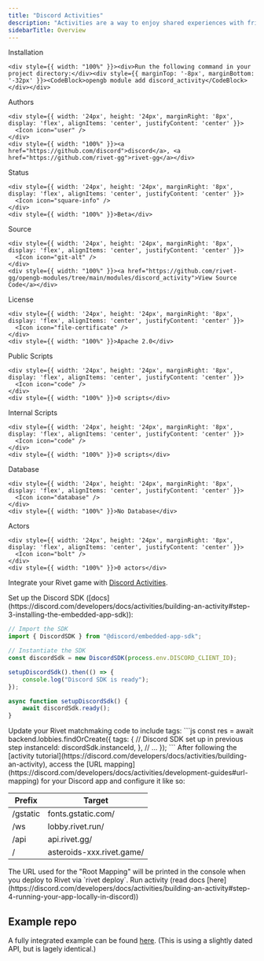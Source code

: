 ```yaml
---
title: "Discord Activities"
description: "Activities are a way to enjoy shared experiences with friends, such as games and media, on Discord itself. "
sidebarTitle: Overview
---
```



<div style={{ display: 'grid', gridTemplateColumns: '1fr 1fr', gap: '16px', backgroundColor: '#101010', border: '1px solid #222', borderRadius: '8px', padding: '16px' }}>
  

<div style={{ display: 'flex', flexDirection: 'column', alignItems: 'stretch', marginBottom: '4px', gridColumn: 'span 2' }}>
  <div style={{ margin: '0 0 8px 0', fontSize: '16px', fontWeight: 'bold', color: 'white' }}>Installation</div>
  <div style={{ display: 'flex' }}>
    
    <div style={{ width: "100%" }}><div>Run the following command in your project directory:</div><div style={{ marginTop: '-8px', marginBottom: '-32px' }}><CodeBlock>opengb module add discord_activity</CodeBlock></div></div>
  </div>
</div>



<div style={{ display: 'flex', flexDirection: 'column', alignItems: 'stretch', marginBottom: '4px' }}>
  <div style={{ margin: '0 0 8px 0', fontSize: '16px', fontWeight: 'bold' }}>Authors</div>
  <div style={{ display: 'flex' }}>
    
    <div style={{ width: '24px', height: '24px', marginRight: '8px', display: 'flex', alignItems: 'center', justifyContent: 'center' }}>
      <Icon icon="user" />
    </div>
    <div style={{ width: "100%" }}><a href="https://github.com/discord">discord</a>, <a href="https://github.com/rivet-gg">rivet-gg</a></div>
  </div>
</div>



<div style={{ display: 'flex', flexDirection: 'column', alignItems: 'stretch', marginBottom: '4px' }}>
  <div style={{ margin: '0 0 8px 0', fontSize: '16px', fontWeight: 'bold' }}>Status</div>
  <div style={{ display: 'flex' }}>
    
    <div style={{ width: '24px', height: '24px', marginRight: '8px', display: 'flex', alignItems: 'center', justifyContent: 'center' }}>
      <Icon icon="square-info" />
    </div>
    <div style={{ width: "100%" }}>Beta</div>
  </div>
</div>



<div style={{ display: 'flex', flexDirection: 'column', alignItems: 'stretch', marginBottom: '4px' }}>
  <div style={{ margin: '0 0 8px 0', fontSize: '16px', fontWeight: 'bold' }}>Source</div>
  <div style={{ display: 'flex' }}>
    
    <div style={{ width: '24px', height: '24px', marginRight: '8px', display: 'flex', alignItems: 'center', justifyContent: 'center' }}>
      <Icon icon="git-alt" />
    </div>
    <div style={{ width: "100%" }}><a href="https://github.com/rivet-gg/opengb-modules/tree/main/modules/discord_activity">View Source Code</a></div>
  </div>
</div>



<div style={{ display: 'flex', flexDirection: 'column', alignItems: 'stretch', marginBottom: '4px' }}>
  <div style={{ margin: '0 0 8px 0', fontSize: '16px', fontWeight: 'bold' }}>License</div>
  <div style={{ display: 'flex' }}>
    
    <div style={{ width: '24px', height: '24px', marginRight: '8px', display: 'flex', alignItems: 'center', justifyContent: 'center' }}>
      <Icon icon="file-certificate" />
    </div>
    <div style={{ width: "100%" }}>Apache 2.0</div>
  </div>
</div>



<div style={{ display: 'flex', flexDirection: 'column', alignItems: 'stretch', marginBottom: '4px' }}>
  <div style={{ margin: '0 0 8px 0', fontSize: '16px', fontWeight: 'bold' }}>Public Scripts</div>
  <div style={{ display: 'flex' }}>
    
    <div style={{ width: '24px', height: '24px', marginRight: '8px', display: 'flex', alignItems: 'center', justifyContent: 'center' }}>
      <Icon icon="code" />
    </div>
    <div style={{ width: "100%" }}>0 scripts</div>
  </div>
</div>



<div style={{ display: 'flex', flexDirection: 'column', alignItems: 'stretch', marginBottom: '4px' }}>
  <div style={{ margin: '0 0 8px 0', fontSize: '16px', fontWeight: 'bold' }}>Internal Scripts</div>
  <div style={{ display: 'flex' }}>
    
    <div style={{ width: '24px', height: '24px', marginRight: '8px', display: 'flex', alignItems: 'center', justifyContent: 'center' }}>
      <Icon icon="code" />
    </div>
    <div style={{ width: "100%" }}>0 scripts</div>
  </div>
</div>



<div style={{ display: 'flex', flexDirection: 'column', alignItems: 'stretch', marginBottom: '4px' }}>
  <div style={{ margin: '0 0 8px 0', fontSize: '16px', fontWeight: 'bold' }}>Database</div>
  <div style={{ display: 'flex' }}>
    
    <div style={{ width: '24px', height: '24px', marginRight: '8px', display: 'flex', alignItems: 'center', justifyContent: 'center' }}>
      <Icon icon="database" />
    </div>
    <div style={{ width: "100%" }}>No Database</div>
  </div>
</div>



<div style={{ display: 'flex', flexDirection: 'column', alignItems: 'stretch', marginBottom: '4px' }}>
  <div style={{ margin: '0 0 8px 0', fontSize: '16px', fontWeight: 'bold' }}>Actors</div>
  <div style={{ display: 'flex' }}>
    
    <div style={{ width: '24px', height: '24px', marginRight: '8px', display: 'flex', alignItems: 'center', justifyContent: 'center' }}>
      <Icon icon="bolt" />
    </div>
    <div style={{ width: "100%" }}>0 actors</div>
  </div>
</div>


</div>

<div style={{ height: '20px' }}/>


Integrate your Rivet game with [Discord Activities](https://discord.com/developers/docs/activities/overview).

<Steps>
<Step title="Set up Discord SDK">
Set up the Discord SDK ([docs](https://discord.com/developers/docs/activities/building-an-activity#step-3-installing-the-embedded-app-sdk)):

```js
// Import the SDK
import { DiscordSDK } from "@discord/embedded-app-sdk";

// Instantiate the SDK 
const discordSdk = new DiscordSDK(process.env.DISCORD_CLIENT_ID);

setupDiscordSdk().then(() => {
    console.log("Discord SDK is ready");
});

async function setupDiscordSdk() {
    await discordSdk.ready();
}
```
</Step>

<Step title="Update lobbies code">
Update your Rivet matchmaking code to include tags:
```js
const res = await backend.lobbies.findOrCreate({
    tags: {
        // Discord SDK set up in previous step
        instanceId: discordSdk.instanceId,
    },
    // ...
});
```
</Step>

<Step title="Set up route mapping">
After following the [activity tutorial](https://discord.com/developers/docs/activities/building-an-activity), access the [URL mapping](https://discord.com/developers/docs/activities/development-guides#url-mapping) for your Discord app and configure it like so:

| Prefix | Target |
|--------|--------|
| /gstatic | fonts.gstatic.com/ |
| /ws | lobby.rivet.run/ |
| /api | api.rivet.gg/ |
| / | asteroids-xxx.rivet.game/ |

<Note>
    The URL used for the "Root Mapping" will be printed in the console when you deploy to Rivet via `rivet deploy`.
</Note>
</Step>

<Step title="Run activity">
Run activity (read docs [here](https://discord.com/developers/docs/activities/building-an-activity#step-4-running-your-app-locally-in-discord))
</Step>
</Steps>

## Example repo

A fully integrated example can be found [here](https://github.com/rivet-gg/discord-embedded-app-sdk/tree/main/examples/asteroids-rivet). (This is using a slightly dated API, but is lagely identical.)

